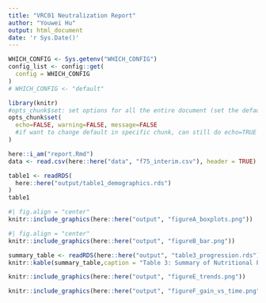 ```yaml
---
title: "VRC01 Neutralization Report"
author: "Youwei Hu"
output: html_document
date: 'r Sys.Date()'
---
```


```r
WHICH_CONFIG <- Sys.getenv("WHICH_CONFIG")
config_list <- config::get(
  config = WHICH_CONFIG
)
# WHICH_CONFIG <- "default"
```

```r
library(knitr)
#opts_chunk$set: set options for all the entire document (set the default)
opts_chunk$set(
  echo=FALSE, warning=FALSE, message=FALSE
  #if want to change default in specific chunk, can still do echo=TRUE
)
```

```r
here::i_am("report.Rmd")
data <- read.csv(here::here("data", "f75_interim.csv"), header = TRUE)
```

```r
table1 <- readRDS(
  here::here("output/table1_demographics.rds")
)
table1
```


```r
#| fig.align = "center"
knitr::include_graphics(here::here("output", "figureA_boxplots.png"))
```

```r
#| fig.align = "center"
knitr::include_graphics(here::here("output", "figureB_bar.png"))
```


```r
summary_table <- readRDS(here::here("output", "table3_progression.rds"))
knitr::kable(summary_table,caption = "Table 3: Summary of Nutritional Progression Over Time")

```

```r
knitr::include_graphics(here::here("output", "figureE_trends.png"))
```

```r
knitr::include_graphics(here::here("output", "figureF_gain_vs_time.png"))
```


